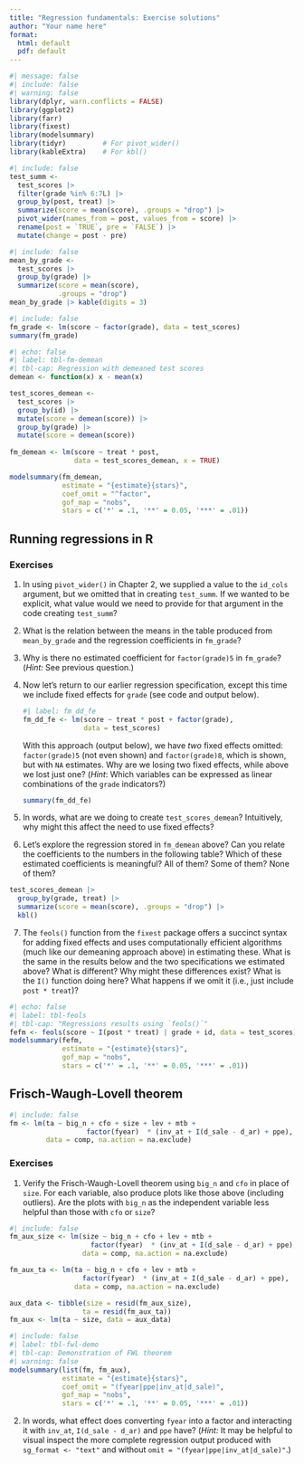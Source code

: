 ```yaml
---
title: "Regression fundamentals: Exercise solutions"
author: "Your name here"
format:
  html: default
  pdf: default
---
```


```r
#| message: false
#| include: false
#| warning: false
library(dplyr, warn.conflicts = FALSE)
library(ggplot2)
library(farr)
library(fixest)
library(modelsummary)
library(tidyr)         # For pivot_wider()
library(kableExtra)    # For kbl()
```

```r
#| include: false
test_summ <-
  test_scores |>
  filter(grade %in% 6:7L) |>
  group_by(post, treat) |>
  summarize(score = mean(score), .groups = "drop") |>
  pivot_wider(names_from = post, values_from = score) |>
  rename(post = `TRUE`, pre = `FALSE`) |>
  mutate(change = post - pre)
```

```r
#| include: false
mean_by_grade <-
  test_scores |>
  group_by(grade) |>
  summarize(score = mean(score),
            .groups = "drop") 
mean_by_grade |> kable(digits = 3)
```

```r
#| include: false
fm_grade <- lm(score ~ factor(grade), data = test_scores)
summary(fm_grade)
```

```r
#| echo: false
#| label: tbl-fm-demean
#| tbl-cap: Regression with demeaned test scores
demean <- function(x) x - mean(x)

test_scores_demean <-
  test_scores |>
  group_by(id) |>
  mutate(score = demean(score)) |>
  group_by(grade) |>
  mutate(score = demean(score)) 
  
fm_demean <- lm(score ~ treat * post, 
                data = test_scores_demean, x = TRUE)

modelsummary(fm_demean, 
             estimate = "{estimate}{stars}",
             coef_omit = "^factor",
             gof_map = "nobs",
             stars = c('*' = .1, '**' = 0.05, '***' = .01))
```

## Running regressions in R

### Exercises

1. In using `pivot_wider()` in Chapter 2, we supplied a value to the `id_cols` argument, but we omitted that in creating `test_summ`.
If we wanted to be explicit, what value would we need to provide for that argument in the code creating `test_summ`?

2.  What is the relation between the means in the table produced from `mean_by_grade` and the regression coefficients in `fm_grade`?

3.  Why is there no estimated coefficient for `factor(grade)5` in `fm_grade`? (*Hint:* See previous question.)

4. Now let's return to our earlier regression specification, except this time we include fixed effects for `grade` (see code and output below).

<ul>
```r
#| label: fm_dd_fe
fm_dd_fe <- lm(score ~ treat * post + factor(grade), 
               data = test_scores)
```
 
With this approach (output below), we have *two* fixed effects omitted: `factor(grade)5` (not even shown) and `factor(grade)8`, which is shown, but with `NA` estimates.
Why are we losing two fixed effects, while above we lost just one?
(*Hint*: Which variables can be expressed as linear combinations of the `grade` indicators?)

```r
summary(fm_dd_fe)
```
</ul>

5.  In words, what are we doing to create `test_scores_demean`? 
Intuitively, why might this affect the need to use fixed effects?

6.  Let's explore the regression stored in `fm_demean` above? 
Can you relate the coefficients to the numbers in the following table? 
Which of these estimated coefficients is meaningful? 
All of them? Some of them? None of them?

```r
test_scores_demean |> 
  group_by(grade, treat) |> 
  summarize(score = mean(score), .groups = "drop") |>
  kbl()
```

7.  The `feols()` function from the `fixest` package offers a succinct syntax for adding fixed effects and uses computationally efficient algorithms (much like our demeaning approach above) in estimating these. \indexc{feols()}
What is the same in the results below and the two specifications we estimated above? 
What is different?
Why might these differences exist?
What is the `I()` function doing here?
What happens if we omit it (i.e., just include `post * treat`)?

```r
#| echo: false
#| label: tbl-feols
#| tbl-cap: "Regressions results using `feols()`"
fefm <- feols(score ~ I(post * treat) | grade + id, data = test_scores)
modelsummary(fefm,
             estimate = "{estimate}{stars}",
             gof_map = "nobs",
             stars = c('*' = .1, '**' = 0.05, '***' = .01))
```

## Frisch-Waugh-Lovell theorem {#fwl}

```r
#| include: false
fm <- lm(ta ~ big_n + cfo + size + lev + mtb + 
                   factor(fyear)  * (inv_at + I(d_sale - d_ar) + ppe),
         data = comp, na.action = na.exclude)
```

### Exercises

1.  Verify the Frisch-Waugh-Lovell theorem using `big_n` and `cfo` in place of `size`. For each variable, also produce plots like those above (including outliers).
Are the plots with `big_n` as the independent variable less helpful than those with `cfo` or `size`?

```r
#| include: false
fm_aux_size <- lm(size ~ big_n + cfo + lev + mtb + 
                    factor(fyear)  * (inv_at + I(d_sale - d_ar) + ppe),
                  data = comp, na.action = na.exclude)

fm_aux_ta <- lm(ta ~ big_n + cfo + lev + mtb + 
                  factor(fyear)  * (inv_at + I(d_sale - d_ar) + ppe),
                data = comp, na.action = na.exclude)

aux_data <- tibble(size = resid(fm_aux_size),
                  ta = resid(fm_aux_ta))
fm_aux <- lm(ta ~ size, data = aux_data)
```

```r
#| include: false
#| label: tbl-fwl-demo
#| tbl-cap: Demonstration of FWL theorem
#| warning: false
modelsummary(list(fm, fm_aux), 
             estimate = "{estimate}{stars}",
             coef_omit = "(fyear|ppe|inv_at|d_sale)",
             gof_map = "nobs",
             stars = c('*' = .1, '**' = 0.05, '***' = .01))
```



2.  In words, what effect does converting `fyear` into a factor and interacting it with `inv_at`, `I(d_sale - d_ar)` and `ppe` have? (*Hint:* It may be helpful to visual inspect the more complete regression output produced with `sg_format <- "text"` and without `omit = "(fyear|ppe|inv_at|d_sale)"`.)
